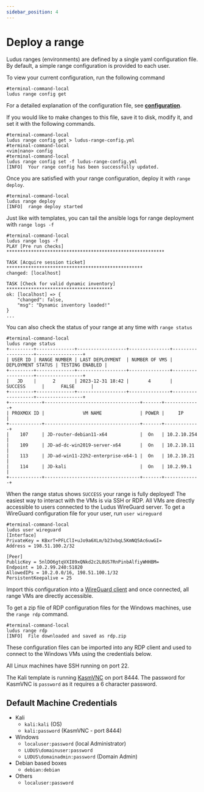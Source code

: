 ```yaml
---
sidebar_position: 4
---
```


# Deploy a range

Ludus ranges (environments) are defined by a single yaml configuration file. By default, a simple range configuration is provided to each user.

To view your current configuration, run the following command

```shell-session
#terminal-command-local
ludus range config get
```

For a detailed explanation of the configuration file, see **[configuration](../configuration)**.

If you would like to make changes to this file, save it to disk, modify it, and set it with the following commands.

```shell-session
#terminal-command-local
ludus range config get > ludus-range-config.yml
#terminal-command-local
<vim|nano> config
#terminal-command-local
ludus range config set -f ludus-range-config.yml
[INFO]  Your range config has been successfully updated.
```

Once you are satisfied with your range configuration, deploy it with `range deploy`.

```shell-session
#terminal-command-local
ludus range deploy
[INFO]  range deploy started
```

Just like with templates, you can tail the ansible logs for range deployment with `range logs -f`

```shell-session
#terminal-command-local
ludus range logs -f
PLAY [Pre run checks] **********************************************************

TASK [Acquire session ticket] **************************************************
changed: [localhost]

TASK [Check for valid dynamic inventory] ***************************************
ok: [localhost] => {
    "changed": false,
    "msg": "Dynamic inventory loaded!"
}
...
```

You can also check the status of your range at any time with `range status`

```shell-session
#terminal-command-local
ludus range status
+---------+--------------+------------------+---------------+-------------------+-----------------+
| USER ID | RANGE NUMBER | LAST DEPLOYMENT  | NUMBER OF VMS | DEPLOYMENT STATUS | TESTING ENABLED |
+---------+--------------+------------------+---------------+-------------------+-----------------+
|   JD    |      2       | 2023-12-31 18:42 |       4       |      SUCCESS      |      FALSE      |
+---------+--------------+------------------+---------------+-------------------+-----------------+
+------------+-----------------------------------+-------+-------------+
| PROXMOX ID |              VM NAME              | POWER |     IP      |
+------------+-----------------------------------+-------+-------------+
|    107     | JD-router-debian11-x64            |  On   | 10.2.10.254 |
|    109     | JD-ad-dc-win2019-server-x64       |  On   | 10.2.10.11  |
|    113     | JD-ad-win11-22h2-enterprise-x64-1 |  On   | 10.2.10.21  |
|    114     | JD-kali                           |  On   | 10.2.99.1   |
+------------+-----------------------------------+-------+-------------+
```

When the range status shows `SUCCESS` your range is fully deployed!
The easiest way to interact with the VMs is via SSH or RDP.
All VMs are directly accessible to users connected to the Ludus WireGuard server.
To get a WireGuard configuration file for your user, run `user wireguard`

```shell-session
#terminal-command-local
ludus user wireguard
[Interface]
PrivateKey = KBxrT+PFLClI+uJo9a6XLm/b23vbqL5KmNQ5Ac6uwGI=
Address = 198.51.100.2/32

[Peer]
PublicKey = 5nlDO6gtqVXI89xQNkd2c2L0US7RnPinbAlfiyWHHBM=
Endpoint = 10.2.99.240:51820
AllowedIPs = 10.2.0.0/16, 198.51.100.1/32
PersistentKeepalive = 25
```

Import this configuration into a [WireGuard client](https://www.wireguard.com/install/) and once connected, all range VMs are directly accessible.

To get a zip file of RDP configuration files for the Windows machines, use the `range rdp` command.

```shell-session
#terminal-command-local
ludus range rdp
[INFO]  File downloaded and saved as rdp.zip
```

These configuration files can be imported into any RDP client and used to connect to the Windows VMs using the credentials below.

All Linux machines have SSH running on port 22.

The Kali template is running [KasmVNC](https://github.com/kasmtech/KasmVNC) on port 8444.
The password for KasmVNC is `password` as it requires a 6 character password.

## Default Machine Credentials
  - Kali
    - `kali:kali` (OS)
    - `kali:password` (KasmVNC - port 8444)
  - Windows
    - `localuser:password` (local Administrator)
    - `LUDUS\domainuser:password`
    - `LUDUS\domainadmin:password` (Domain Admin)
  - Debian based boxes
    - `debian:debian`
  - Others
    - `localuser:password`
